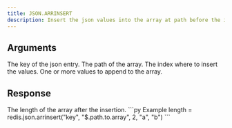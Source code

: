```yaml
---
title: JSON.ARRINSERT
description: Insert the json values into the array at path before the index (shifts to the right).
---
```


## Arguments

<ParamField body="key" type="str" required>
    The key of the json entry.
</ParamField>
<ParamField body="path" type="str" required>
    The path of the array.
</ParamField>

<ParamField body="index" type="int" required>
   The index where to insert the values.
</ParamField>

<ParamField body="values" type="...TValue[]" required>
    One or more values to append to the array.
</ParamField>


## Response

<ResponseField type="List[int]" required>
  The length of the array after the insertion.
</ResponseField>

<RequestExample>
```py Example
length = redis.json.arrinsert("key", "$.path.to.array", 2, "a", "b")
```
</RequestExample>
